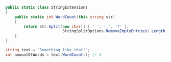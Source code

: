 ```csharp
public static class StringExtensions
{
    public static int WordCount(this string str)
    {
        return str.Split(new char[] { ' ', '.', '?' },
                         StringSplitOptions.RemoveEmptyEntries).Length;
    }
}

string text = "Something like that!";
int amountOfWords = text.WordCount(); // 3
```
